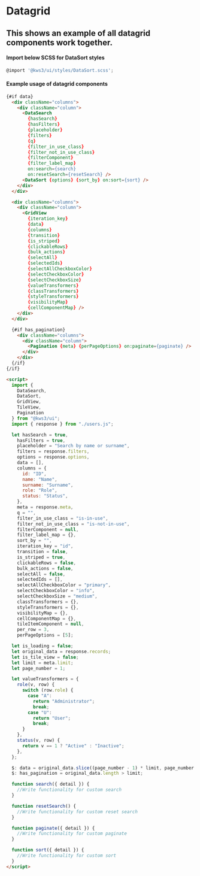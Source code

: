 
<Version />

<Meta of={Stories} />

# Datagrid
## This shows an example of all datagrid components work together.

<Story of={Stories.Main} />

#### Import below SCSS for DataSort styles
```js
@import '@kws3/ui/styles/DataSort.scss';
```
#### Example usage of datagrid components

```html
{#if data}
  <div className="columns">
    <div className="column">
      <DataSearch
        {hasSearch}
        {hasFilters}
        {placeholder}
        {filters}
        {q}
        {filter_in_use_class}
        {filter_not_in_use_class}
        {filterComponent}
        {filter_label_map}
        on:search={search}
        on:resetSearch={resetSearch} />
      <DataSort {options} {sort_by} on:sort={sort} />
    </div>
  </div>

  <div className="columns">
    <div className="column">      
      <GridView
        {iteration_key}
        {data}
        {columns}
        {transition}
        {is_striped}
        {clickableRows}
        {bulk_actions}
        {selectAll}
        {selectedIds}
        {selectAllCheckboxColor}
        {selectCheckboxColor}
        {selectCheckboxSize}
        {valueTransformers}
        {classTransformers}
        {styleTransformers}
        {visibilityMap}
        {cellComponentMap} />      
    </div>
  </div>

  {#if has_pagination}
    <div className="columns">
      <div className="column">
        <Pagination {meta} {perPageOptions} on:paginate={paginate} />
      </div>
    </div>
  {/if}
{/if}

<script>
  import {
    DataSearch,
    DataSort,
    GridView,
    TileView,
    Pagination
  } from "@kws3/ui";
  import { response } from "./users.js";

  let hasSearch = true,
    hasFilters = true,
    placeholder = "Search by name or surname",
    filters = response.filters,
    options = response.options,
    data = [],
    columns = {
      id: "ID",
      name: "Name",
      surname: "Surname",
      role: "Role",
      status: "Status",
    },
    meta = response.meta,
    q = "",
    filter_in_use_class = "is-in-use",
    filter_not_in_use_class = "is-not-in-use",
    filterComponent = null,
    filter_label_map = {},
    sort_by = "",
    iteration_key = "id",
    transition = false,
    is_striped = true,
    clickableRows = false,
    bulk_actions = false,
    selectAll = false,
    selectedIds = [],
    selectAllCheckboxColor = "primary",
    selectCheckboxColor = "info",
    selectCheckboxSize = "medium",
    classTransformers = {},
    styleTransformers = {},
    visibilityMap = {},
    cellComponentMap = {},
    tileItemComponent = null,
    per_row = 3,
    perPageOptions = [5];

  let is_loading = false;
  let original_data = response.records;
  let is_tile_view = false;
  let limit = meta.limit;
  let page_number = 1;

  let valueTransformers = {
    role(v, row) {
      switch (row.role) {
        case "A":
          return "Administrator";
          break;
        case "U":
          return "User";
          break;
      }
    },
    status(v, row) {
      return v == 1 ? "Active" : "Inactive";
    },
  };

  $: data = original_data.slice((page_number - 1) * limit, page_number * limit);
  $: has_pagination = original_data.length > limit;

  function search({ detail }) {
    //Write functionality for custom search
  }

  function resetSearch() {
    //Write functionality for custom reset search
  }  

  function paginate({ detail }) {
    //Write functionality for custom paginate
  }

  function sort({ detail }) {
    //Write functionality for custom sort
  }
</script>

```